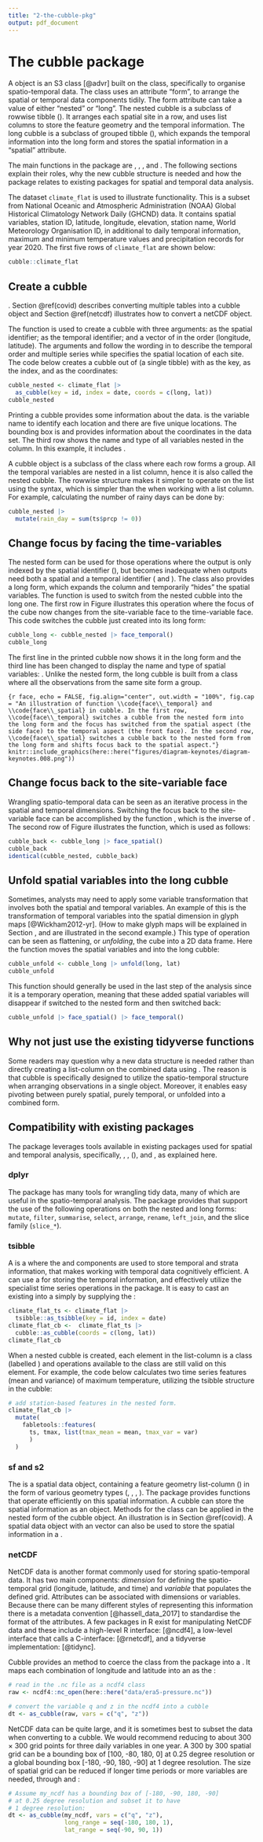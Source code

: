 ```yaml
---
title: "2-the-cubble-pkg"
output: pdf_document
---
```


# The cubble package {#cubble}

A \code{cubble} object is an S3 class [@advr] built on the \code{tibble} class, specifically to organise spatio-temporal data. The \code{cubble} class uses an attribute "form",  to arrange the spatial or temporal data components tidily. The form attribute can take a value of either "nested" or "long". The nested cubble is a subclass of rowwise tibble (\code{rowwise_df}). It arranges each spatial site in a row, and uses list columns to store the feature geometry and the temporal information. The long cubble is a subclass of grouped tibble (\code{grouped_df}), which expands the temporal information into the long form and stores the spatial information in a "spatial" attribute.

<!-- A cubble is a data object that arranges spatio-temporal information in a spatial and temporal tidy way. It uses two forms to achieve this: the nested form presents the spatial variables, including the feature geometry, and nests the temporal information for spatial wrangling. The long form expands the temporal information and stashes the spatial variables for temporal wrangling. A benefit of cubble is that it interfaces directly with existing spatial and temporal data wrangling packages. For example, operations on feature geometry from the \code{sf} package and temporal operations, i.e., temporal ordering, duplication check. and gap filling, from the \code{tsibble} package.  -->



The main functions in the package are \code{as_cubble()}, \code{face_spatial()}, \code{face_temporal()}, and \code{unfold()}. The following sections explain their roles, why the new cubble structure is needed and how the package relates to existing packages for spatial and temporal data analysis.

The dataset `climate_flat` is used to illustrate \pkg{cubble} functionality. This is a subset from National Oceanic and Atmospheric Administration (NOAA) Global Historical Climatology Network Daily (GHCND) data. It contains spatial variables, station ID, latitude, longitude, elevation, station name, World Meteorology Organisation ID, in additional to daily temporal information,  maximum and minimum temperature values and precipitation records for year 2020. The first five rows of `climate_flat` are shown below:

```r
cubble::climate_flat
```

## Create a cubble {#create}

\sherry{A cubble can be created from various common spatio-temporal data formats, including basic R objects like tibble, tsibble, sf}. Section \@ref(covid) describes converting multiple tables into a cubble object and Section \@ref(netcdf) illustrates how to convert a netCDF object.

The function \code{as_cubble()} is used to create a cubble with three arguments: \code{key} as the spatial identifier; \code{index} as the temporal identifier; and a vector of \code{coords} in the order  (longitude, latitude). The arguments \code{key} and \code{index} follow the wording in \pkg{tsibble} to describe the temporal order and multiple series while \code{coords} specifies the spatial location of each site. The code below creates a cubble out of \code{climate_flat} (a single tibble) with \code{id} as the key, \code{date} as the index, and \code{c(long, lat)} as the coordinates:

```r
cubble_nested <- climate_flat |>
  as_cubble(key = id, index = date, coords = c(long, lat))
cubble_nested
```

Printing a cubble provides some information about the data. \code{id} is the variable name to identify each location and there are five unique locations. The bounding box is \code{[115.97, -32.94, 133.55, -12.42]} and provides information about the coordinates in the data set. The third row shows the name and type of all variables nested in the \code{ts} column. In this example, it includes \code{date [date], prcp [dbl], tmax [dbl], tmin [dbl]}.

A cubble object is a subclass of the \code{rowwise_df} class where each row forms a group. All the temporal variables are nested in a list column, hence it is also called the nested cubble. The rowwise structure makes it simpler to operate on the list using the \code{mutate()} syntax, which is simpler than the \code{purr::map()} when working with a list column. For example, calculating the number of rainy days can be done by:

```r
cubble_nested |>
  mutate(rain_day = sum(ts$prcp != 0))
```


## Change focus by facing the time-variables

The nested form can be used for those operations where the output is only indexed by the spatial identifier (\code{key}), but becomes inadequate when outputs need both a spatial and a temporal identifier (\code{key} and \code{index}). The \pkg{cubble} class also provides a long form, which expands the \code{ts} column and temporarily "hides" the spatial variables. The function \code{face_temporal()} is used to switch from the nested cubble into the long one. The first row in Figure \ref{fig:face} illustrates this operation where the focus of the cube now changes from the site-variable face to the time-variable face. This code switches the cubble just created into its long form:

```r
cubble_long <- cubble_nested |> face_temporal()
cubble_long
```

The first line in the printed cubble now shows it in the long form and the third line has been changed to display the name and type of spatial variables: \code{lat [dbl], long [dbl], elev [dbl], name [chr], wmo_id [dbl]}. Unlike the nested form, the long cubble is built from a \code{grouped_df} class where all the observations from the same site form a group.

```{r face, echo = FALSE, fig.align="center", out.width = "100%", fig.cap = "An illustration of function \\code{face\\_temporal} and \\code{face\\_spatial} in cubble. In the first row, \\code{face\\_temporal} switches a cubble from the nested form into the long form and the focus has switched from the spatial aspect (the side face) to the temporal aspect (the front face). In the second row, \\code{face\\_spatial} switches a cubble back to the nested form from the long form and shifts focus back to the spatial aspect."}
knitr::include_graphics(here::here("figures/diagram-keynotes/diagram-keynotes.008.png"))
```

## Change focus back to the site-variable face

Wrangling spatio-temporal data can be seen as an iterative process in the spatial and temporal dimensions. Switching the focus back to the site-variable face can be accomplished by the function \code{face_spatial()}, which is the inverse of \code{face_temporal()}. The second row of Figure \ref{fig:face} illustrates the function, which is used as follows:

```r
cubble_back <- cubble_long |> face_spatial()
cubble_back
identical(cubble_nested, cubble_back)
```

## Unfold spatial variables into the long cubble {#unfold}

Sometimes, analysts may need to apply some variable transformation that involves both the spatial and temporal variables. An example of this is the transformation of temporal variables into the spatial dimension in glyph maps [@Wickham2012-yr]. (How to make glyph maps will be explained in Section \ref{st_transformation}, and are illustrated in the second example.) This type of operation can be seen as flattening, or *unfolding*, the cube into a 2D data frame. Here the function \code{unfold()} moves the spatial variables \code{long} and \code{lat} into the long cubble:

```r
cubble_unfold <- cubble_long |> unfold(long, lat)
cubble_unfold
```

This function should generally be used in the last step of the analysis since it is a temporary operation, meaning that these added spatial variables will disappear if switched to the nested form and then switched back:

```r
cubble_unfold |> face_spatial() |> face_temporal()
```

<!-- https://www.jstatsoft.org/style#my-latex-paper-does-not-compile-when-there-is-jss-markup-in-section-titles-what-should-i-do -->

## Why not just use the existing tidyverse functions {#tidyverse}

<!-- \subsection[Why not just use]{Why not just use \code{dplyr::nest\_by()}?} -->

Some readers may question why a new data structure is needed rather than directly creating a list-column  on the combined data using \code{dplyr::nest_by()}. The reason is that cubble is specifically designed to utilize the spatio-temporal structure when arranging observations in a single object. Moreover, it enables easy pivoting between purely spatial, purely temporal, or unfolded into a combined form.

<!-- Some readers may raise the question why a new data structure rather than using \code{dplyr::nest_by()} on the combined data to directly create a list-column. While \code{nest_by()} and its inverse \code{unnest()} can mimic the nested form in cubble, cubble can be seen as an attempt to arrange variables from different observational units into a single object, specifically for spatio-temporal data. The benefit of arranging everything in a single object is that there is no need to manually split and join variables in the data. For various spatial, temporal, or spatio-temporal tasks, the data format required can alternate among a pure spatial, pure temporal, or a combined format. Analysts will need to manually split the combined data into a spatial or temporal one, or join them into a combined one. \pkg{Cubble} simplifies this switch of format with a nested and long form and allowing spatial variables to be unfolded into the long form for a combined data all in a single data object. -->

## Compatibility with existing packages {#compact}

The \code{cubble} package leverages tools available in existing packages used for spatial and temporal analysis, specifically, \code{dplyr}, \code{tsibble}, \code{sf} (\code{s2}), and \code{netcdf4}, as explained here.

### dplyr

The \code{dplyr} package has many tools for wrangling tidy data,  many of which are useful in the spatio-temporal analysis. The \code{cubble} package provides \code{methods} that support the use of the following \code{dplyr} operations on both the nested and long forms: `mutate`, `filter`, `summarise`, `select`, `arrange`, `rename`, `left_join`, and the slice family (`slice_*`).

### tsibble

A \code{tsibble} is a \code{tibble} where the \code{index} and \code{key} components are used to store temporal and strata information, that makes working with temporal data cognitively efficient. A \code{cubble} can use a \code{tsibble} for storing the temporal information, and effectively utilize the specialist time series operations in the \code{tsibble} package. It is easy to cast an existing \code{tsibble} into a \code{cubble} simply by supplying the \code{coords}:

```r
climate_flat_ts <- climate_flat |> 
  tsibble::as_tsibble(key = id, index = date)
climate_flat_cb <-  climate_flat_ts |> 
  cubble::as_cubble(coords = c(long, lat))
climate_flat_cb
```

When a nested cubble is created, each element in the list-column \code{ts} is a \code{tsibble} class (labelled \code{tbl_ts})  and operations available to the \code{tsibble} class are still valid on this element. For example, the code below calculates two time series features (mean and variance) of maximum temperature, utilizing the tsibble structure in the cubble:

```r
# add station-based features in the nested form.
climate_flat_cb |> 
  mutate(
    fabletools::features(
      ts, tmax, list(tmax_mean = mean, tmax_var = var)
      )
  )
```

### sf and s2

The \code{sf} is a spatial data object, containing a feature geometry list-column (\code{sfc}) in the form of various geometry types (\code{POINT}, \code{LINESTRING}, \code{POLYGON}, \code{MULTIPOLYGON}). The \code{sf} package provides functions that operate efficiently on this spatial information. A cubble can store the spatial information as an \code{sf} object. Methods for the \code{sfc} class can be applied in the nested form of the cubble object.  An illustration is in Section \@ref(covid). A spatial data object with an \code{s2} vector can also be used to store the spatial information in a \code{cubble}.


<!-- These spatial operations are also valuable for spatio-temporal data analysis, but an \code{sf} object *usually* does not contain temporal variables. This means \code{sf} cannot be directly cast into a \code{cubble}, however, \code{cubble} does support \code{sfc} columns in the nested form and spatial operations applied to the \code{sfc} column in \code{sf} can still be applied to the \code{sfc} column in a cubble. The following example shows how to create an \code{sfc} column of \code{POINT} type from latitude and longitude in cubble. Then \code{sf::st_within} is used to add the state \code{MULTIPOLYGON} of each weather station before a coordinate transformation is made. -->

<!-- ```{r echo = TRUE} -->
<!-- library(sf) -->
<!-- # create a cubble -->
<!-- cb <- climate_flat |> -->
<!--   cubble::as_cubble(key = id, index = date, coords = c(long, lat)) -->

<!-- aus <- ozmaps::abs_ste -->

<!-- dt <- cb |> -->
<!--   mutate( -->
<!--     # create `sfc` column based on long and lat -->
<!--     ll = st_sfc( -->
<!--       purrr::map2(long, lat, ~st_point(c(.x, .y))), -->
<!--       crs = st_crs(aus)), -->

<!--     # append state multi-polygon based on the `sfc` created -->
<!--     state = aus$geometry[st_within(ll, aus, sparse = FALSE)], -->

<!--     # adopt a different projection: lambert conformal conic (EPSG:3112) -->
<!--     state = st_transform(state, crs = "EPSG:3112") -->
<!--     ) -->

<!-- dt -->
<!-- ``` -->

<!-- An \pkg{s2} \code{lnglat} vector can similarly be created as an \code{sfc} in cubble before using any \code{s2}-prefixed function: -->

<!-- ```{r echo = TRUE} -->
<!-- library(s2) -->
<!-- # Western Australia map -->
<!-- wa <- ozmaps::abs_ste |> filter(NAME == "Western Australia") -->

<!-- # mutate a `s2_lnglat` vector on `cb` created in the last chunk -->
<!-- cb |> -->
<!--   mutate(ll = s2_lnglat(long, lat)) |> -->
<!--   filter(s2_within(ll, wa)) -->
<!-- ``` -->


### netCDF {#netcdf}

NetCDF data is another format commonly used for storing spatio-temporal data. It has two main components: *dimension* for defining the spatio-temporal grid (longitude, latitude, and time) and *variable* that populates the defined grid. Attributes  can be associated with dimensions or variables. Because there can be many different styles of representing this information there is a metadata convention [@hassell_data_2017] to standardise the format of the attributes. A few packages in R exist for manipulating NetCDF data and these include a high-level R interface: \pkg{ncdf4} [@ncdf4], a low-level interface that calls a C-interface: \pkg{RNetCDF} [@rnetcdf], and a tidyverse implementation: \pkg{tidync} [@tidync].

Cubble provides an \code{as_cubble()} method to coerce the \code{ncdf4} class from the \pkg{ncdf4} package into a \code{cubble}. It maps each combination of longitude and latitude into an \code{id} as the \code{key}:

```r
# read in the .nc file as a ncdf4 class
raw <- ncdf4::nc_open(here::here("data/era5-pressure.nc"))

# convert the variable q and z in the ncdf4 into a cubble
dt <- as_cubble(raw, vars = c("q", "z"))
```

NetCDF data can be quite large, and it is sometimes best to subset the data when converting to a cubble. We would recommend reducing to about 300 $\times$ 300 grid points for three daily variables in one year. A 300 by 300 spatial grid can be a bounding box of [100, -80, 180, 0] at 0.25 degree resolution or a global bounding box [-180, -90, 180, -90] at 1 degree resolution.
The size of spatial grid can be reduced if longer time periods or more variables are needed, through \code{long_range} and \code{lat_range}:

```r
# Assume my_ncdf has a bounding box of [-180, -90, 180, -90]
# at 0.25 degree resolution and subset it to have
# 1 degree resolution:
dt <- as_cubble(my_ncdf, vars = c("q", "z"),
                long_range = seq(-180, 180, 1),
                lat_range = seq(-90, 90, 1))
```
